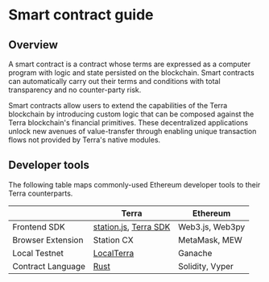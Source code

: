 # Smart contract guide

## Overview

A smart contract is a contract whose terms are expressed as a computer program with logic and state persisted on the blockchain. Smart contracts can automatically carry out their terms and conditions with total transparency and no counter-party risk.

Smart contracts allow users to extend the capabilities of the Terra blockchain by introducing custom logic that can be composed against the Terra blockchain's financial primitives. These decentralized applications unlock new avenues of value-transfer through enabling unique transaction flows not provided by Terra's native modules.

## Developer tools

The following table maps commonly-used Ethereum developer tools to their Terra counterparts.

|                   | Terra                                                                                                         | Ethereum        |
| ----------------- | ------------------------------------------------------------------------------------------------------------- | --------------- |
| Frontend SDK      | [station.js](https://terra-money.github.io/station.js/), [Terra SDK](https://terra-money.github.io/terra.py/) | Web3.js, Web3py |
| Browser Extension | Station CX                                                                                                    | MetaMask, MEW   |
| Local Testnet     | [LocalTerra](https://github.com/terra-money/LocalTerra)                                                       | Ganache         |
| Contract Language | [Rust](https://www.rust-lang.org/)                                                                            | Solidity, Vyper |
